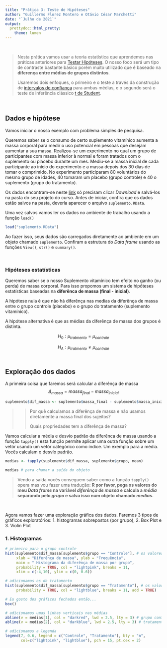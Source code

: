 ```yaml
---
title: "Prática 3: Teste de Hipóteses"
author: "Guillermo Florez Montero e Otávio César Marchetti"
date: "`Julho de 2021`"
output:
  prettydoc::html_pretty:
    theme: lumen
---
```


$~$

> Nesta prática vamos usar a teoría estatística que aprendemos nas práticas anteriores para [Testar Hipóteses](https://pt.wikipedia.org/wiki/Testes_de_hip%C3%B3teses). O nosso foco será um tipo de contraste bastante básico porém muito utilizado que é baseado na **diferença entre médias de grupos distintos**. 
>
> Usaremos dois enfoques, o primeiro e o teste a través da construção de [intervalos de confiança](https://pt.wikipedia.org/wiki/Intervalo_de_confian%C3%A7a) para ambas médias, e o segundo será o teste de inferência clássico [t de Student](https://pt.wikipedia.org/wiki/Teste_t_de_Student).

$~$

## Dados e hipótese

Vamos iniciar o nosso exemplo com problema simples de pesquisa.

Queremos saber se o consumo de certo suplemento vitamínico aumenta a massa corporal para medir o uso potencial em pessoas que desejam aumentar a sua massa. Realizou-se um experimento no qual um grupo de participantes com massa inferior à normal e foram tratados com o suplemento ou placebo durante um mes. Mediu-se a massa inicial de cada participante ao início do experimento e a massa depois dos 30 dias de tomar o comprimido. No experimento participaram 80 voluntários do mesmo grupo de idades, 40 tomaram um placebo (grupo controle) e 40 o suplemento (grupo do tratamento). 

Os dados encontram-se neste [link](https://github.com/gflorezm/SemanaBiologiaUFABC_2021/blob/main/Dados/suplemento.RData) só precisam clicar *Download* e salvá-los na pasta do seu projeto do curso. Antes de iniciar, confira que os dados estão salvos na pasta, devería aparecer o arquivo `suplemento.RData`. 

Uma vez salvos vamos ler os dados no ambiente de trabalho usando a função `load()`

```r
load("suplemento.RData")
```

Ao fazer isso, seus dados são carregados diretamente ao ambiente em um objeto chamado `suplemento`. Confiram a estrutura do *Data frame* usando as funções `View()`, `str()` e `summary()`.

$~$

### Hipóteses estatísticas

Queremos saber se o nosso Suplemento vitamínico tem efeito no ganho (ou perda) de massa corporal. Para isso propomos um sistema de hipóteses estatísticas baseadas na **diferênca de massa (final - inicial)**.

A hipótese nula é que não há diferênça nas medias da diferênça de massa entre o grupo controle (placebo) e o grupo do tratamento (suplemento vitamínico).

A hipótese alternativa é que as médias da diferênça de massa dos grupos é distinta. 

$$ H_0: \mu_{tratmento} = \mu_{controle} $$

$$ H_A: \mu_{tratmento} \ne \mu_{controle} $$
$~$

## Exploração dos dados

A primeira coisa que faremos será calcular a diferênça de massa 
$$\Delta_{massa} = massa_{final} - massa_{inicial}$$

```r
suplemento$dif_massa <- suplemento$massa_final - suplemento$massa_inicial
```

>> Por quê calculamos a diferênça de massa e não usamos diretamente a massa final dos sujeitos?
>> 
>> Quais propriedades tem a diferênça de massa?

Vamos calcular a média e desvio padrão da diferênca de massa usando a função `tapply()` esta função permite aplicar uma outra função sobre um vetór usando um vetór categórico como índice. Um exemplo para a média. Vocês calculam o desvío padrão.

```r
medias <- tapply(suplemento$dif_massa, suplemento$grupo, mean)

medias # para chamar a saída do objeto
```

> Vendo a saída vocês conseguem saber como a função `tapply()` opera mas vou fazer uma tradução: **R por favor, pega os valores do meu _Data frame_ na variável _diferênça de massa_ e calcula a _média_ separando pelo _grupo_ e salva isso num objeto chamado _medias_.**

$~$

Agora vamos fazer uma exploração gráfica dos dados. Faremos 3 tipos de gráficos exploratórios: 1. histogramas sobrepostos (por grupo), 2. Box Plot e 3. Violin Plot

### 1. Histogramas

```r

# primeiro para o grupo controle
hist(suplemento$dif_massa[suplemento$grupo == "Controle"], # os valores do grupo Controle
     xlab = "Diferênça de massa", ylab = "Frequência", 
     main = " Histograma da diferênça de massa por grupo",
     probability = TRUE, col = "lightpink", breaks = 11,
     xlim = c(-4,10), ylim = c(0, 0.6))

# adicionamos os do tratamento
hist(suplemento$dif_massa[suplemento$grupo == "Tratamento"], # os valores do grupo Tratamento
     probability = TRUE, col = "lightblue", breaks = 11, add = TRUE)

# Eu gosto dos gráficos fechados então...
box()

# adicionamos umas linhas verticais nas médias
abline(v = medias[1], col = "darkred", lwd = 2.5, lty = 3) # grupo controle
abline(v = medias[2], col = "darkblue", lwd = 2.5, lty = 3) # tratamento

# adicionamos a legenda
legend(7, 0.6, legend = c("Controle", "Tratamento"), bty = "n",
       col=c("lightpink", "lightblue"), pch = 15, pt.cex = 2)
```

